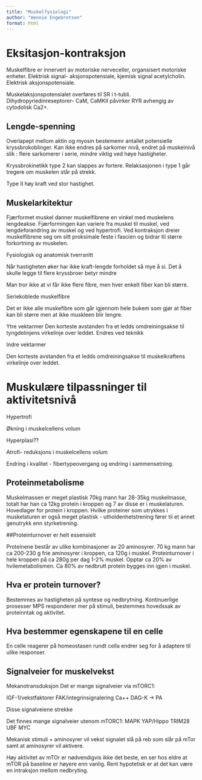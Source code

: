 ```yaml
---
title: "Muskelfysiologi"
author: "Hennie Engebretsen"
format: html
---
```


# Eksitasjon-kontraksjon

Muskelfibre er innervert av motoriske nerveceller, organsisert motoriske enheter. Elektrisk signal- aksjonspotensiale, kjemisk signal acetylcholin. Elektrisk aksjonspotensiale.

Muskelaksjonspotensialet overføres til SR i t-tubli. Dihydropyriedinreseptorer- CaM, CaMKII påvirker RYR avhengig av cytodolisk Ca2+.

## Lengde-spenning

Overlapept mellom aktin og myosin bestememr antallet potensielle kryssbrokoblinger. Kan ikke endres på sarkomer nivå, endret på muskelnivå slik : flere sarkomerer i serie, mindre viktig ved høye hastigheter.

Kryssbrokinetikk type 2 kan slappes av fortere. Relaksasjonen i type 1 går tregere om muskelen står på strekk.

Type II høy kraft ved stor hastighet.

## Muskelarkitektur

Fjærformet muskel danner muskelfibrene en vinkel med muskelens lengdeakse. Fjærformingen kan variere fra muskel til muskel, ved lengdeforandring av muskel og ved hypertrofi. Ved kontraksjon dreier muskelfibrene seg om sitt proksimale feste i fascien og bidrar til større forkortning av muskelen.

Fysiologisk og anatomisk tverrsnitt

Når hastigheten øker har ikke kraft-lengde forholdet så mye å si. Det å skulle legge til flere kryssbroer betyr mindre

Man tror ikke at vi får ikke flere fibre, men hver enkelt fiber kan bli større.

Seriekoblede muskelfibre

Det er ikke alle muskefibre som går igjennom hele bukem som gjør at fiber kan bli større men at ikke muskleen blir lengre.

Ytre vektarmer Den korteste avstanden fra et ledds omdreiningsakse til tyngdelinjens virkelinje over leddet. Endres ved teknikk

Indre vektarmer

Den korteste avstanden fra et ledds omdreiningsakse til muskelkraftens virkelinje over leddet.

# Muskulære tilpassninger til aktivitetsnivå

Hypertrofi

Økning i muskelcellens volum

Hyperplasi??

Atrofi- reduksjons i muskelcellens volum

Endring i kvalitet - fibertypeovergang og endring i sammensetning.


## Proteinmetabolisme

Muskelmassen er meget plastisk 70kg mann har 28-35kg muskelmasse, totalt har han ca 12kg protein i kroppen og 7 av disse er i muskelaturen. Hovedlager for protein i kroppen.
Hvilke proteiner som utrykkes i muskelaturen er også meget plastisk - utholdenhetstrening fører til et annet genutrykk enn styrketrening.

##Proteinturnover er helt essensielt 

Proteinene består av ulike kombinasjoner av 20 aminosyrer. 70 kg mann har ca 200-230 g frie aminosyrer i kroppen, ca 120g i muskel. Proteinturnover i hele kroppen på ca 280g per dag 1-2% muskel. Opptar ca 20% av hvilemetabolismen. Ca 80% av nedbrutt protein bygges inn igjen i muskel. 

## Hva er protein turnover?

Bestemmes av hastigheten på syntese og nedbrytning. Kontinuerlige prosesser MPS responderer mer på stimuli, bestemmes hovedssak av proteinntak og aktivitet. 



## Hva bestemmer egenskapene til en celle


En celle reagerer på homeostasen rundt cella endrer seg for å adaptere til ulike responser. 



## Signalveier for muskelvekst

Mekanotransduksjon 
Det er mange signalveier via mTORC1:

IGF-1/vekstfaktorer
FAK/integrinsignalering
Ca++
DAG-K -> PA

 Disse signalveiene strekke
 
Det finnes mange signalveier utenom mTORC1:
MAPK
YAP/Hippo
TRIM28
UBF
MYC

Mekanisk stimuli + aminosyrer vil vekst signalet slå på reb som slår på mTor samt at aminosyrer vil aktivere.


Høy aktivitet av mTOr er nødvendigvis ikke det beste, en ser hos eldre at mTOR på baseline er høyere enn vanlig. Rent hypotetisk er at det kan være en intraksjon mellom nedbryting. 



